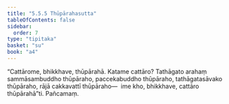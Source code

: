 ```yaml
---
title: "5.5.5 Thūpārahasutta"
tableOfContents: false
sidebar:
  order: 7
type: "tipitaka"
basket: "su"
book: "a4"
---
```



<DynamicBreadcrumb />

<Division number="247" book="a4">

<Paragraph number="1504" book="a4">
“Cattārome, bhikkhave, thūpārahā. Katame cattāro? Tathāgato arahaṃ sammāsambuddho thūpāraho, paccekabuddho thūpāraho, tathāgatasāvako thūpāraho, rājā cakkavattī thūpāraho—  ime kho, bhikkhave, cattāro thūpārahā”ti.

</Paragraph>
</Division>

<Paragraph number="1505" type="center" book="a4">
Pañcamaṃ.
</Paragraph>